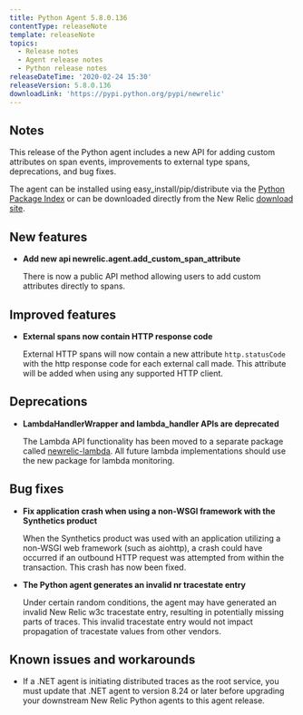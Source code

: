 ```yaml
---
title: Python Agent 5.8.0.136
contentType: releaseNote
template: releaseNote
topics:
  - Release notes
  - Agent release notes
  - Python release notes
releaseDateTime: '2020-02-24 15:30'
releaseVersion: 5.8.0.136
downloadLink: 'https://pypi.python.org/pypi/newrelic'
---
```


## Notes

This release of the Python agent includes a new API for adding custom attributes on span events, improvements to external type spans, deprecations, and bug fixes.

The agent can be installed using easy_install/pip/distribute via the [Python Package Index](https://pypi.python.org/pypi/newrelic) or can be downloaded directly from the New Relic [download site](http://download.newrelic.com/python_agent/release).

## New features

* **Add new api newrelic.agent.add_custom_span_attribute**

  There is now a public API method allowing users to add custom attributes directly to spans.

## Improved features

* **External spans now contain HTTP response code**

  External HTTP spans will now contain a new attribute `http.statusCode` with the http response code for each external call made. This attribute will be added when using any supported HTTP client.

## Deprecations

* **LambdaHandlerWrapper and lambda_handler APIs are deprecated**

  The Lambda API functionality has been moved to a separate package called [newrelic-lambda](https://pypi.org/project/newrelic-lambda/). All future lambda implementations should use the new package for lambda monitoring.

## Bug fixes

* **Fix application crash when using a non-WSGI framework with the Synthetics product**

  When the Synthetics product was used with an application utilizing a non-WSGI web framework (such as aiohttp), a crash could have occurred if an outbound HTTP request was attempted from within the transaction. This crash has now been fixed.
* **The Python agent generates an invalid nr tracestate entry**

  Under certain random conditions, the agent may have generated an invalid New Relic w3c tracestate entry, resulting in potentially missing parts of traces. This invalid tracestate entry would not impact propagation of tracestate values from other vendors.

## Known issues and workarounds

* If a .NET agent is initiating distributed traces as the root service, you must update that .NET agent to version 8.24 or later before upgrading your downstream New Relic Python agents to this agent release.
